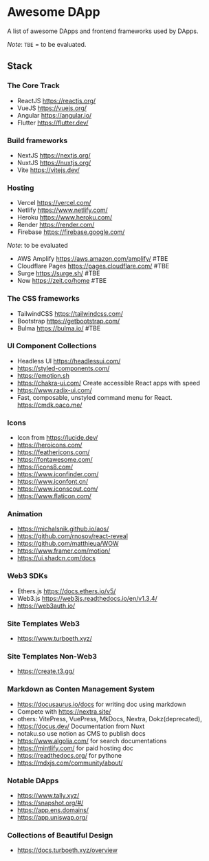 # Awesome DApp

A list of awesome DApps and frontend frameworks used by DApps.

*Note*: `TBE` = to be evaluated.

## Stack

### The Core Track

- ReactJS https://reactjs.org/
- VueJS https://vuejs.org/
- Angular https://angular.io/
- Flutter https://flutter.dev/

### Build frameworks

- NextJS https://nextjs.org/
- NuxtJS https://nuxtjs.org/
- Vite https://vitejs.dev/


### Hosting 
- Vercel https://vercel.com/
- Netlify https://www.netlify.com/
- Heroku https://www.heroku.com/
- Render https://render.com/
- Firebase https://firebase.google.com/

*Note*: to be evaluated 

- AWS Amplify https://aws.amazon.com/amplify/ #TBE
- Cloudflare Pages https://pages.cloudflare.com/ #TBE
- Surge https://surge.sh/ #TBE
- Now https://zeit.co/home #TBE


### The CSS frameworks
- TailwindCSS https://tailwindcss.com/
- Bootstrap https://getbootstrap.com/
- Bulma https://bulma.io/ #TBE

### UI Component Collections

- Headless UI https://headlessui.com/
- https://styled-components.com/
- https://emotion.sh
- https://chakra-ui.com/ Create accessible React apps with speed
- https://www.radix-ui.com/
- Fast, composable, unstyled command menu for React. https://cmdk.paco.me/

### Icons

- Icon from https://lucide.dev/
- https://heroicons.com/
- https://feathericons.com/
- https://fontawesome.com/
- https://icons8.com/
- https://www.iconfinder.com/
- https://www.iconfont.cn/
- https://www.iconscout.com/
- https://www.flaticon.com/

### Animation 
- https://michalsnik.github.io/aos/
- https://github.com/rnosov/react-reveal
- https://github.com/matthieua/WOW
- https://www.framer.com/motion/
- https://ui.shadcn.com/docs

### Web3 SDKs
- Ethers.js https://docs.ethers.io/v5/
- Web3.js https://web3js.readthedocs.io/en/v1.3.4/
- https://web3auth.io/

### Site Templates Web3
- https://www.turboeth.xyz/

### Site Templates Non-Web3
- https://create.t3.gg/

### Markdown as Conten Management System
- https://docusaurus.io/docs for writing doc using markdown
- Compete with https://nextra.site/
- others: VitePress, VuePress, MkDocs, Nextra, Dokz(deprecated), 
- https://docus.dev/ Documentation from Nuxt
- notaku.so use notion as CMS to publish docs
- https://www.algolia.com/ for search documentations
- https://mintlify.com/ for paid hosting doc
- https://readthedocs.org/ for pythone
- https://mdxjs.com/community/about/

### Notable DApps

- https://www.tally.xyz/
- https://snapshot.org/#/
- https://app.ens.domains/
- https://app.uniswap.org/

### Collections of Beautiful Design
- https://docs.turboeth.xyz/overview

